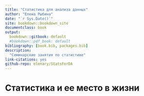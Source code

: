 ```yaml
---
title: "Статистика для анализа данных"
author: "Елена Рыбина"
date: "`r Sys.Date()`"
site: bookdown::bookdown_site
documentclass: book
output:
  bookdown::gitbook: default
  #bookdown::pdf_book: default
bibliography: [book.bib, packages.bib]
description: 
  "Семинарские занятия по статистике"
link-citations: yes
github-repo: elenary/StatsForDA
---
```


# Статистика и ее место в жизни






